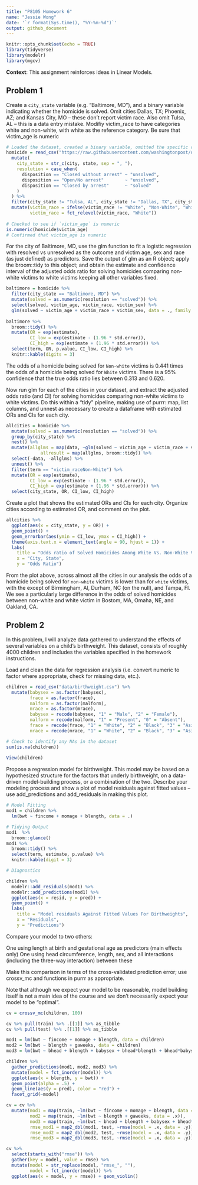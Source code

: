 ```yaml
---
title: "P8105 Homework 6"
name: "Jessie Wong"
date: '`r format(Sys.time(), "%Y-%m-%d")`'
output: github_document
---
```


```r
knitr::opts_chunk$set(echo = TRUE)
library(tidyverse)
library(modelr)
library(mgcv)
```

**Context**: This assignment reinforces ideas in Linear Models.

## Problem 1 
Create a `city_state` variable (e.g. “Baltimore, MD”), and a binary variable indicating whether the homicide is solved. Omit cities Dallas, TX; Phoenix, AZ; and Kansas City, MO – these don’t report victim race. Also omit Tulsa, AL – this is a data entry mistake. Modifiy victim_race to have categories  white and non-white, with white as the reference category. Be sure that victim_age is numeric

```r
# Loaded the dataset, created a binary variable, omitted the specific cities, and modified `victim_race` to be categorical
homicide = read_csv("https://raw.githubusercontent.com/washingtonpost/data-homicides/master/homicide-data.csv", na = c("", "NA", "Unknown")) %>%
  mutate(
    city_state = str_c(city, state, sep = ", "),
    resolution = case_when(
      disposition == "Closed without arrest" ~ "unsolved",
      disposition == "Open/No arrest"        ~ "unsolved",
      disposition == "Closed by arrest"      ~ "solved"
    )
  ) %>% 
  filter(city_state != "Tulsa, AL", city_state != "Dallas, TX", city_state != "Phoenix, AZ", city_state != "Kansas City, MO") %>%
  mutate(victim_race = ifelse(victim_race != "White", "Non-White", "White"), 
         victim_race = fct_relevel(victim_race, "White"))
  
# Checked to see if `victim_age` is numeric
is.numeric(homicide$victim_age)
# Confirmed that victim_age is numeric 
```

For the city of Baltimore, MD, use the glm function to fit a logistic regression with resolved vs unresolved as the outcome and victim age, sex and race (as just defined) as predictors. Save the output of glm as an R object; apply the broom::tidy to this object; and obtain the estimate and confidence interval of the adjusted odds ratio for solving homicides comparing non-white victims to white victims keeping all other variables fixed.
```r
baltimore = homicide %>%
  filter(city_state == "Baltimore, MD") %>%
  mutate(solved = as.numeric(resolution == "solved")) %>%
  select(solved, victim_age, victim_race, victim_sex) %>%
  glm(solved ~ victim_age + victim_race + victim_sex, data = ., family = binomial())
  
baltimore %>% 
  broom::tidy() %>% 
  mutate(OR = exp(estimate),
         CI_low = exp(estimate - (1.96 * std.error)),
         CI_high = exp(estimate + (1.96 * std.error))) %>%
  select(term, OR, p.value, CI_low, CI_high) %>% 
  knitr::kable(digits = 3) 
```
The odds of a homicide being solved for `Non-white` victims is 0.441 times the odds of a homicide being solved for `White` victims. There is a 95% confidence that the true odds ratio lies between 0.313 and 0.620. 

Now run glm for each of the cities in your dataset, and extract the adjusted odds ratio (and CI) for solving homicides comparing non-white victims to white victims. Do this within a “tidy” pipeline, making use of  purrr::map, list columns, and unnest as necessary to create a dataframe with estimated ORs and CIs for each city.
```r
allcities = homicide %>%
  mutate(solved = as.numeric(resolution == "solved")) %>%
  group_by(city_state) %>%
  nest() %>%
  mutate(allglms = map(data, ~glm(solved ~ victim_age + victim_race + victim_sex, data = ., family = binomial())),
             allresult = map(allglms, broom::tidy)) %>%
  select(-data, -allglms) %>%
  unnest() %>%
  filter(term == "victim_raceNon-White") %>%
  mutate(OR = exp(estimate), 
         CI_low = exp(estimate - (1.96 * std.error)),
         CI_high = exp(estimate + (1.96 * std.error))) %>%
  select(city_state, OR, CI_low, CI_high)
```

Create a plot that shows the estimated ORs and CIs for each city. Organize cities according to estimated OR, and comment on the plot.
```r
allcities %>%
  ggplot(aes(x = city_state, y = OR)) + 
  geom_point() +
  geom_errorbar(aes(ymin = CI_low, ymax = CI_high)) +
  theme(axis.text.x = element_text(angle = 90, hjust = 1)) +
  labs(
    title = "Odds ratio of Solved Homicides Among White Vs. Non-White Victims Across U.S. Cities",
    x = "City, State",
    y = "Odds Ratio")
```
From the plot above, across almost all the cities in our analysis the odds of a homicide being solved for `non-white` victims is lower than for `white` victims, with the except of Birmingham, Al, Durham, NC (on the null), and Tampa, Fl. We see a particularly large difference in the odds of solved homicides between non-white and white victim in Bostom, MA, Omaha, NE, and Oakland, CA.  

## Problem 2
In this problem, I will analyze data gathered to understand the effects of several variables on a child’s birthweight. This dataset, consists of roughly 4000 children and includes the variables specified in the homework instructions.

Load and clean the data for regression analysis (i.e. convert numeric to factor where appropriate, check for missing data, etc.).
```r
children = read_csv("data/birthweight.csv") %>% 
  mutate(babysex = as.factor(babysex),
         frace = as.factor(frace), 
         malform = as.factor(malform),
         mrace = as.factor(mrace),
         babysex = recode(babysex, "1" = "Male", "2" = "Female"),
         malform = recode(malform, "1" = "Present", "0" = "Absent"),
         frace = recode(frace, "1" = "White", "2" = "Black", "3" = "Asian", "4" = "Puerto Rican", "8" = "Other", "9" = "Unknown"),
         mrace = recode(mrace, "1" = "White", "2" = "Black", "3" = "Asian", "4" = "Puerto Rican", "8" = "Other"))

# Check to identify any NAs in the dataset
sum(is.na(children))
                                      
View(children)
```

Propose a regression model for birthweight. This model may be based on a hypothesized structure for the factors that underly birthweight, on a data-driven model-building process, or a combination of the two. Describe your modeling process and show a plot of model residuals against fitted values – use add_predictions and add_residuals in making this plot.
```r
# Model Fitting
mod1 = children %>%
  lm(bwt ~ fincome + momage + blength, data = .)

# Tidying Output
mod1  %>%
  broom::glance()
mod1 %>%
  broom::tidy() %>%
  select(term, estimate, p.value) %>%
  knitr::kable(digit = 3)

# Diagnostics

children %>% 
  modelr::add_residuals(mod1) %>%
  modelr::add_predictions(mod1) %>%
  ggplot(aes(x = resid, y = pred)) + 
  geom_point() + 
  labs(
    title = "Model residuals Against Fitted Values For Birthweights",
    x = "Residuals",
    y = "Predictions")
```

Compare your model to two others:

One using length at birth and gestational age as predictors (main effects only)
One using head circumference, length, sex, and all interactions (including the three-way interaction) between these

Make this comparison in terms of the cross-validated prediction error; use crossv_mc and functions in purrr as appropriate.

Note that although we expect your model to be reasonable, model building itself is not a main idea of the course and we don’t necessarily expect your model to be “optimal”.
```r
cv = crossv_mc(children, 100)

cv %>% pull(train) %>% .[[1]] %>% as_tibble
cv %>% pull(test) %>% .[[1]] %>% as_tibble

mod1 = lm(bwt ~ fincome + momage + blength, data = children)
mod2 = lm(bwt ~ blength + gaweeks, data = children)
mod3 = lm(bwt ~ bhead + blength + babysex + bhead*blength + bhead*babysex + blength*babysex + bhead*blength*babysex, data = children)

children %>% 
  gather_predictions(mod1, mod2, mod3) %>% 
  mutate(model = fct_inorder(model)) %>% 
  ggplot(aes(x = blength, y = bwt)) + 
  geom_point(alpha = .5) +
  geom_line(aes(y = pred), color = "red") + 
  facet_grid(~model)

cv = cv %>% 
  mutate(mod1 = map(train, ~lm(bwt ~ fincome + momage + blength, data = .x)),
         mod2 = map(train, ~lm(bwt ~ blength + gaweeks, data = .x)),
         mod3 = map(train, ~lm(bwt ~ bhead + blength + babysex + bhead*blength + bhead*babysex + blength*babysex + bhead*blength*babysex, data = .x)),
         rmse_mod1 = map2_dbl(mod1, test, ~rmse(model = .x, data = .y)),
         rmse_mod2 = map2_dbl(mod2, test, ~rmse(model = .x, data = .y)),
         rmse_mod3 = map2_dbl(mod3, test, ~rmse(model = .x, data = .y)))

cv %>% 
  select(starts_with("rmse")) %>% 
  gather(key = model, value = rmse) %>% 
  mutate(model = str_replace(model, "rmse_", ""),
         model = fct_inorder(model)) %>% 
  ggplot(aes(x = model, y = rmse)) + geom_violin()
```



